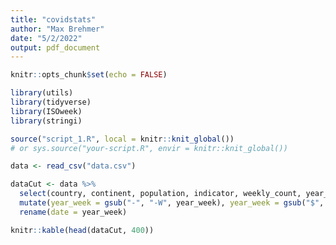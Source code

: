 ```yaml
---
title: "covidstats"
author: "Max Brehmer"
date: "5/2/2022"
output: pdf_document
---
```


```r
knitr::opts_chunk$set(echo = FALSE)

library(utils)
library(tidyverse)
library(ISOweek)
library(stringi)
```

```r
source("script_1.R", local = knitr::knit_global())
# or sys.source("your-script.R", envir = knitr::knit_global())

data <- read_csv("data.csv")

dataCut <- data %>%
  select(country, continent, population, indicator, weekly_count, year_week, rate_14_day, cumulative_count) %>%
  mutate(year_week = gsub("-", "-W", year_week), year_week = gsub("$", "-1", year_week), year_week = ISOweek2date(year_week)) %>%
  rename(date = year_week)

knitr::kable(head(dataCut, 400))
```

